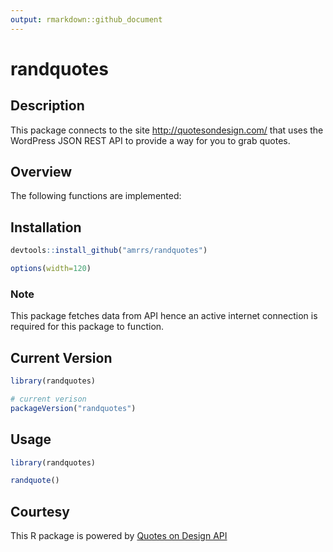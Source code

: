 ```yaml
---
output: rmarkdown::github_document
---
```


# randquotes

## Description

This package connects to the site <http://quotesondesign.com/> that uses the WordPress JSON REST API to provide a way for you to grab quotes.

## Overview

The following functions are implemented:

## Installation

```r
devtools::install_github("amrrs/randquotes")
```

```r
options(width=120)
```

### Note

This package fetches data from API hence an active internet connection is required for this package to function.

## Current Version

```r
library(randquotes)

# current verison
packageVersion("randquotes")

```

## Usage


```r
library(randquotes)

randquote()
```

## Courtesy

This R package is powered by [Quotes on Design API](https://quotesondesign.com/api-v4-0/)